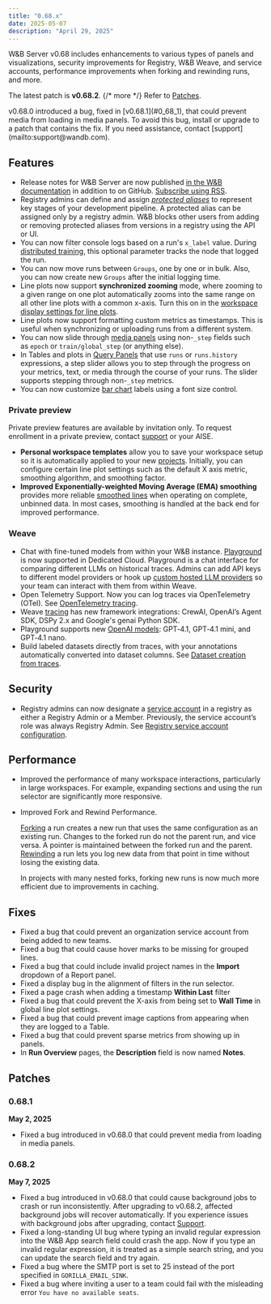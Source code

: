 ```yaml
---
title: "0.68.x"
date: 2025-05-07
description: "April 29, 2025"
---
```


W&B Server v0.68 includes enhancements to various types of panels and visualizations, security improvements for Registry, W&B Weave, and service accounts, performance improvements when forking and rewinding runs, and more. 

The latest patch is **v0.68.2**. {/* more */} Refer to [Patches](#patches). 

<Note>
v0.68.0 introduced a bug, fixed in [v0.68.1](#0_68_1), that could prevent media from loading in media panels. To avoid this bug, install or upgrade to a patch that contains the fix. If you need assistance, contact [support](mailto:support@wandb.com).
</Note>

## Features
- Release notes for W&B Server are now published [in the W&B documentation](/ref/release-notes/) in addition to on GitHub. [Subscribe using RSS]({/ref/release-notes/index.xml).
- Registry admins can define and assign [*protected aliases*](/guides/core/registry/model_registry/access_controls#add-protected-aliases) to represent key stages of your development pipeline. A protected alias can be assigned only by a registry admin. W&B blocks other users from adding or removing protected aliases from versions in a registry using the API or UI.
- You can now filter console logs based on a run's `x_label` value. During [distributed training](/guides/models/track/log/distributed-training#track-all-processes-to-a-single-run), this optional parameter tracks the node that logged the run.
- You can now move runs between `Groups`, one by one or in bulk. Also, you can now create new `Groups` after the initial logging time.
- Line plots now support **synchronized zooming** mode, where zooming to a given range on one plot automatically zooms into the same range on all other line plots with a common x-axis. Turn this on in the [workspace display settings for line plots](/guides/models/app/features/panels/line-plot/#all-line-plots-in-a-workspace).
- Line plots now support formatting custom metrics as timestamps. This is useful when synchronizing or uploading runs from a different system.
- You can now slide through [media panels](/guides/models/app/features/panels/media) using non-`_step` fields such as `epoch` or `train/global_step` (or anything else).
- In Tables and plots in [Query Panels](/guides/models/app/features/panels/query-panels/) that use `runs` or `runs.history` expressions, a step slider allows you to step through the progress on your metrics, text, or media through the course of your runs. The slider supports stepping through  non-`_step` metrics.
- You can now customize [bar chart](/guides/models/app/features/panels/bar-plot) labels using a font size control.

### Private preview
Private preview features are available by invitation only. To request enrollment in a private preview, contact [support](mailto:support@wandb.com) or your AISE.

- **Personal workspace templates** allow you to save your workspace setup so it is automatically applied to your new [projects](/guides/models/track/project-page). Initially, you can configure certain line plot settings such as the default X axis metric, smoothing algorithm, and smoothing factor.
- **Improved Exponentially-weighted Moving Average (EMA) smoothing** provides more reliable [smoothed lines](/guides/models/app/features/panels/line-plot/smoothing) when operating on complete, unbinned data. In most cases, smoothing is handled at the back end for improved performance.

### Weave
- Chat with fine-tuned models from within your W&B instance. [Playground](https://weave-docs.wandb.ai/guides/tools/playground/) is now supported in Dedicated Cloud. Playground is a chat interface for comparing different LLMs on historical traces. Admins can add API keys to different model providers or hook up [custom hosted LLM providers](https://weave-docs.wandb.ai/guides/tools/playground/#add-a-custom-provider) so your team can interact with them from within Weave.
- Open Telemetry Support. Now you can log traces via OpenTelemetry (OTel). See [OpenTelemetry tracing](https://weave-docs.wandb.ai/guides/tracking/otel/?utm_source=beamer&utm_medium=sidebar&utm_campaign=OpenTelemetry-support-in-Weave&utm_content=ctalink).
- Weave [tracing](https://weave-docs.wandb.ai/guides/tracking/) has new framework integrations: CrewAI, OpenAI’s Agent SDK, DSPy 2.x and Google's genai Python SDK.
- Playground supports new [OpenAI models](https://weave-docs.wandb.ai/guides/tools/playground/#openai): GPT‑4.1, GPT‑4.1 mini, and GPT‑4.1 nano.
- Build labeled datasets directly from traces, with your annotations automatically converted into dataset columns. See [Dataset creation from traces](https://weave-docs.wandb.ai/guides/core-types/datasets/#create-edit-and-delete-a-dataset-in-the-ui).

## Security
- Registry admins can now designate a [service account](/guides/hosting/iam/authentication/service-accounts) in a registry as either a Registry Admin or a Member. Previously, the service account’s role was always Registry Admin. See [Registry service account configuration](/guides/core/registry/configure_registry).

## Performance
- Improved the performance of many workspace interactions, particularly in large workspaces. For example, expanding sections and using the run selector are significantly more responsive.
- Improved Fork and Rewind Performance. 

    [Forking](/guides/models/track/runs/forking) a run creates a new run that uses the same configuration as an existing run. Changes to the forked run do not the parent run, and vice versa. A pointer is maintained between the forked run and the parent. [Rewinding](/guides/models/track/runs/rewind) a run lets you log new data from that point in time without losing the existing data.

    In projects with many nested forks, forking new runs is now much more efficient due to improvements in caching.

## Fixes
- Fixed a bug that could prevent an organization service account from being added to new teams.
- Fixed a bug that could cause hover marks to be missing for grouped lines.
- Fixed a bug that could include invalid project names in the **Import** dropdown of a Report panel.
- Fixed a display bug in the alignment of filters in the run selector.
- Fixed a page crash when adding a timestamp **Within Last** filter
- Fixed a bug that could prevent the X-axis from being set to **Wall Time** in global line plot settings.
- Fixed a bug that could prevent image captions from appearing when they are logged to a Table.
- Fixed a bug that could prevent sparse metrics from showing up in panels.
- In **Run Overview** pages, the **Description** field is now named **Notes**.

## Patches
### 0.68.1
**May 2, 2025**

- Fixed a bug introduced in v0.68.0 that could prevent media from loading in media panels.

### 0.68.2
**May 7, 2025**

- Fixed a bug introduced in v0.68.0 that could cause background jobs to crash or run inconsistently. After upgrading to v0.68.2, affected background jobs will recover automatically. If you experience issues with background jobs after upgrading, contact [Support](mailto:support@wandb.com).
- Fixed a long-standing UI bug where typing an invalid regular expression into the W&B App search field could crash the app. Now if you type an invalid regular expression, it is treated as a simple search string, and you can update the search field and try again.
- Fixed a bug where the SMTP port is set to 25 instead of the port specified in `GORILLA_EMAIL_SINK`.
- Fixed a bug where inviting a user to a team could fail with the misleading error `You have no available seats`.